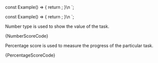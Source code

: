 
const Example() => {
	return <Score bar={95} isPercentage={false} />;
}\n
`;

const Example() => {
	return <Score bar={95} />;
}\n
`;

<Section title="Tab (number)" contained={true} border={true} style={{ paddingRight: 0, paddingLeft: 0 }}>
  <p>Number type is used to show the value of the task.</p>

  <Preview wrapper={true}>
    <Score bar={50} value="295" isPercentage={false} />
  </Preview>

  <Snippet language="js">
    {NumberScoreCode}
  </Snippet>
</Section>

<Section title="Tab (percentage)" contained={true} border={true} style={{ paddingRight: 0, paddingLeft: 0 }}>
  <p>
    Percentage score is used to measure the progress of the particular task.
  </p>

  <Preview wrapper={true}>
    <Score bar={95} />
  </Preview>

  <Snippet language="js">
    {PercentageScoreCode}
  </Snippet>
</Section>
